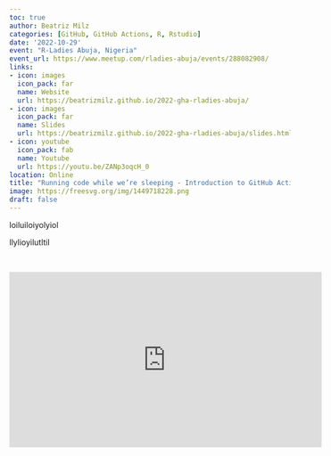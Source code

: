 ```yaml
---
toc: true
author: Beatriz Milz
categories: [GitHub, GitHub Actions, R, Rstudio]
date: '2022-10-29'
event: "R-Ladies Abuja, Nigeria"
event_url: https://www.meetup.com/rladies-abuja/events/288082908/
links:
- icon: images
  icon_pack: far
  name: Website
  url: https://beatrizmilz.github.io/2022-gha-rladies-abuja/
- icon: images
  icon_pack: far
  name: Slides
  url: https://beatrizmilz.github.io/2022-gha-rladies-abuja/slides.html
- icon: youtube
  icon_pack: fab
  name: Youtube
  url: https://youtu.be/ZANp3oqcH_0
location: Online
title: "Running code while we’re sleeping - Introduction to GitHub Actions for R users"
image: https://freesvg.org/img/1449718228.png
draft: false
---
```


loiluiloiyolyiol

llylioyilutltil




<br>

<center>
<iframe width="560" height="315" src="https://www.youtube.com/embed/ZANp3oqcH_0" title="YouTube video player" frameborder="0" allow="accelerometer; autoplay; clipboard-write; encrypted-media; gyroscope; picture-in-picture" allowfullscreen></iframe></center>
